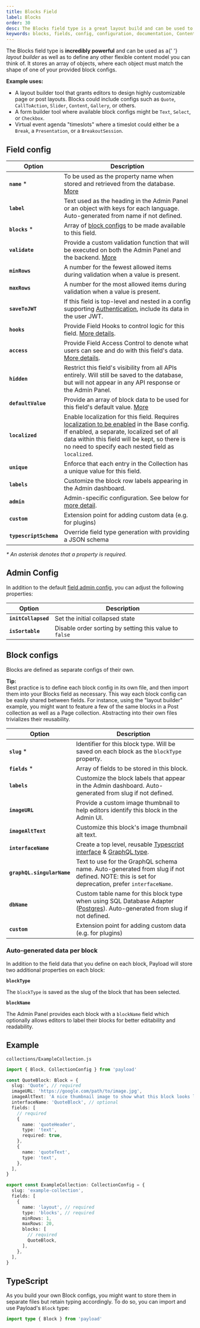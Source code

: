 ```yaml
---
title: Blocks Field
label: Blocks
order: 30
desc: The Blocks field type is a great layout build and can be used to construct any flexible content model. Learn how to use Block fields, see examples and options.
keywords: blocks, fields, config, configuration, documentation, Content Management System, cms, headless, javascript, node, react, nextjs
---
```


<Banner>
  The Blocks field type is <strong>incredibly powerful</strong> and can be used as a{' '}
  <em>layout builder</em> as well as to define any other flexible content model you can think of. It
  stores an array of objects, where each object must match the shape of one of your provided block
  configs.
</Banner>

<LightDarkImage
  srcLight="https://payloadcms.com/images/docs/fields/blocks.png"
  srcDark="https://payloadcms.com/images/docs/fields/blocks-dark.png"
  alt="Admin Panel screenshot of add Blocks drawer view"
  caption="Admin Panel screenshot of add Blocks drawer view"
/>

**Example uses:**

- A layout builder tool that grants editors to design highly customizable page or post layouts. Blocks could include configs such as `Quote`, `CallToAction`, `Slider`, `Content`, `Gallery`, or others.
- A form builder tool where available block configs might be `Text`, `Select`, or `Checkbox`.
- Virtual event agenda "timeslots" where a timeslot could either be a `Break`, a `Presentation`, or a `BreakoutSession`.

## Field config

| Option                 | Description                                                                                                                                                                                                                                                                        |
| ---------------------- | ---------------------------------------------------------------------------------------------------------------------------------------------------------------------------------------------------------------------------------------------------------------------------------- |
| **`name`** \*          | To be used as the property name when stored and retrieved from the database. [More](/docs/fields/overview#field-names)                                                                                                                                                             |
| **`label`**            | Text used as the heading in the Admin Panel or an object with keys for each language. Auto-generated from name if not defined.                                                                                                                                                     |
| **`blocks`** \*        | Array of [block configs](/docs/fields/blocks#block-configs) to be made available to this field.                                                                                                                                                                                    |
| **`validate`**         | Provide a custom validation function that will be executed on both the Admin Panel and the backend. [More](/docs/fields/overview#validation)                                                                                                                                       |
| **`minRows`**          | A number for the fewest allowed items during validation when a value is present.                                                                                                                                                                                                   |
| **`maxRows`**          | A number for the most allowed items during validation when a value is present.                                                                                                                                                                                                     |
| **`saveToJWT`**        | If this field is top-level and nested in a config supporting [Authentication](/docs/authentication/overview), include its data in the user JWT.                                                                                                                                      |
| **`hooks`**            | Provide Field Hooks to control logic for this field. [More details](../hooks/fields).                                                                                                                                                                         |
| **`access`**           | Provide Field Access Control to denote what users can see and do with this field's data. [More details](../access-control/fields).                                                                                                                                                  |
| **`hidden`**           | Restrict this field's visibility from all APIs entirely. Will still be saved to the database, but will not appear in any API response or the Admin Panel.                                                                                                                          |
| **`defaultValue`**     | Provide an array of block data to be used for this field's default value. [More](/docs/fields/overview#default-values)                                                                                                                                                             |
| **`localized`**        | Enable localization for this field. Requires [localization to be enabled](/docs/configuration/localization) in the Base config. If enabled, a separate, localized set of all data within this field will be kept, so there is no need to specify each nested field as `localized`. |
| **`unique`**           | Enforce that each entry in the Collection has a unique value for this field.                                                                                                                                                                                                       |
| **`labels`**           | Customize the block row labels appearing in the Admin dashboard.                                                                                                                                                                                                                   |
| **`admin`**            | Admin-specific configuration. See below for [more detail](#admin-config).                                                                                                                                                                                                          |
| **`custom`**           | Extension point for adding custom data (e.g. for plugins)                                                                                                                                                                                                                          |
| **`typescriptSchema`** | Override field type generation with providing a JSON schema                                                                                                                                                                                                                        |

_\* An asterisk denotes that a property is required._

## Admin Config

In addition to the default [field admin config](/docs/fields/overview#admin-config), you can adjust the following properties:

| Option              | Description                        |
| ------------------- | ---------------------------------- |
| **`initCollapsed`**    | Set the initial collapsed state |
| **`isSortable`**       | Disable order sorting by setting this value to `false` |

## Block configs

Blocks are defined as separate configs of their own.

<Banner type="success">
  <strong>Tip:</strong>
  <br />
  Best practice is to define each block config in its own file, and then import them into your
  Blocks field as necessary. This way each block config can be easily shared between fields. For
  instance, using the "layout builder" example, you might want to feature a few of the same blocks
  in a Post collection as well as a Page collection. Abstracting into their own files trivializes
  their reusability.
</Banner>

| Option                     | Description                                                                                                                                                                         |
| -------------------------- | ----------------------------------------------------------------------------------------------------------------------------------------------------------------------------------- |
| **`slug`** \*              | Identifier for this block type. Will be saved on each block as the `blockType` property.                                                                                            |
| **`fields`** \*            | Array of fields to be stored in this block.                                                                                                                                         |
| **`labels`**               | Customize the block labels that appear in the Admin dashboard. Auto-generated from slug if not defined.                                                                             |
| **`imageURL`**             | Provide a custom image thumbnail to help editors identify this block in the Admin UI.                                                                                               |
| **`imageAltText`**         | Customize this block's image thumbnail alt text.                                                                                                                                    |
| **`interfaceName`**        | Create a top level, reusable [Typescript interface](/docs/typescript/generating-types#custom-field-interfaces) & [GraphQL type](/docs/graphql/graphql-schema#custom-field-schemas). |
| **`graphQL.singularName`** | Text to use for the GraphQL schema name. Auto-generated from slug if not defined. NOTE: this is set for deprecation, prefer `interfaceName`.                                        |
| **`dbName`**               | Custom table name for this block type when using SQL Database Adapter ([Postgres](/docs/database/postgres)). Auto-generated from slug if not defined.
| **`custom`**               | Extension point for adding custom data (e.g. for plugins)                                                                                                                           |

### Auto-generated data per block

In addition to the field data that you define on each block, Payload will store two additional properties on each block:

**`blockType`**

The `blockType` is saved as the slug of the block that has been selected.

**`blockName`**

The Admin Panel provides each block with a `blockName` field which optionally allows editors to label their blocks for better editability and readability.

## Example

`collections/ExampleCollection.js`

```ts
import { Block, CollectionConfig } from 'payload'

const QuoteBlock: Block = {
  slug: 'Quote', // required
  imageURL: 'https://google.com/path/to/image.jpg',
  imageAltText: 'A nice thumbnail image to show what this block looks like',
  interfaceName: 'QuoteBlock', // optional
  fields: [
    // required
    {
      name: 'quoteHeader',
      type: 'text',
      required: true,
    },
    {
      name: 'quoteText',
      type: 'text',
    },
  ],
}

export const ExampleCollection: CollectionConfig = {
  slug: 'example-collection',
  fields: [
    {
      name: 'layout', // required
      type: 'blocks', // required
      minRows: 1,
      maxRows: 20,
      blocks: [
        // required
        QuoteBlock,
      ],
    },
  ],
}
```

## TypeScript

As you build your own Block configs, you might want to store them in separate files but retain typing accordingly. To do so, you can import and use Payload's `Block` type:

```ts
import type { Block } from 'payload'
```
